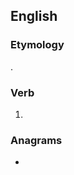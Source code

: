 ==English==

===Etymology===
{{suffix|en|vary|est}}.

===Verb===
{{head|en|verb form}}

# {{en-archaic second-person singular of|vary|lang=en}}

===Anagrams===
* {{anagrams|en|a=aeirstv|vastier|veritas}}